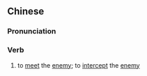 {{also|迎敌}}
==Chinese==
{{zh-forms|s=迎敌}}

===Pronunciation===
{{zh-pron
|m=yíngdí
|mn=gêng-te̍k
|cat=v
}}

===Verb===
{{zh-verb}}

# {{lb|zh|literary}} to [[meet]] the [[enemy]]; to [[intercept]] the [[enemy]]